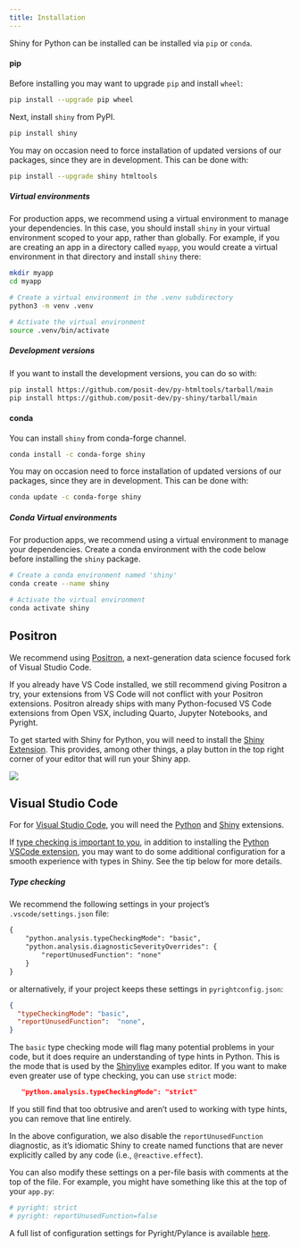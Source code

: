 ```yaml
---
title: Installation
---
```


Shiny for Python can be installed can be installed via `pip` or `conda`.

::: {.panel-tabset .panel-pills}

#### pip

Before installing you may want to upgrade `pip` and install `wheel`:

```bash
pip install --upgrade pip wheel
```


Next, install `shiny` from PyPI.

```bash
pip install shiny
```


You may on occasion need to force installation of updated versions of our packages, since they are in development.
This can be done with:

```bash
pip install --upgrade shiny htmltools
```

::: {.callout-note collapse="true"}
##### Virtual environments

For production apps, we recommend using a virtual environment to manage your dependencies.
In this case, you should install `shiny` in your virtual environment scoped to your app, rather than globally.
For example, if you are creating an app in a directory called `myapp`, you would create a virtual environment in that directory and install `shiny` there:

```bash
mkdir myapp
cd myapp

# Create a virtual environment in the .venv subdirectory
python3 -m venv .venv

# Activate the virtual environment
source .venv/bin/activate
```
:::

::: {.callout-note collapse="true"}
##### Development versions

If you want to install the development versions, you can do so with:


```bash
pip install https://github.com/posit-dev/py-htmltools/tarball/main
pip install https://github.com/posit-dev/py-shiny/tarball/main
```
:::


#### conda

You can install `shiny` from conda-forge channel.

```bash
conda install -c conda-forge shiny
```

You may on occasion need to force installation of updated versions of our packages, since they are in development.
This can be done with:

```bash
conda update -c conda-forge shiny
```

::: {.callout-note collapse="true"}
##### Conda Virtual environments

For production apps, we recommend using a virtual environment to manage your dependencies.
Create a conda environment with the code below before installing the `shiny` package.

```bash
# Create a conda environment named 'shiny'
conda create --name shiny

# Activate the virtual environment
conda activate shiny
```
:::

:::

## Positron {#positron}

We recommend using
[Positron](https://positron.posit.co/),
a next-generation data science focused fork of Visual Studio Code.

If you already have VS Code installed, we still recommend giving Positron a try,
your extensions from VS Code will not conflict with your Positron extensions.
Positron already ships with many Python-focused VS Code extensions from Open VSX,
including Quarto, Jupyter Notebooks, and Pyright.

To get started with Shiny for Python, you will need to install the
[Shiny Extension](https://open-vsx.org/extension/posit/shiny).
This provides, among other things, a play button in the top right corner of your editor that will run your Shiny app.

![](assets/positron-run.png)

## Visual Studio Code

For for [Visual Studio Code][vscode],
you will need the [Python][vscode-python] and [Shiny][vscode-shiny] extensions.

If [type checking is important to you](https://john-tucker.medium.com/type-checking-python-306ad8339da1), in addition to installing the [Python VSCode extension][vscode-python], you may want to do some additional configuration for a smooth experience with types in Shiny. See the tip below for more details.

::: {.callout-tip collapse="true"}
##### Type checking

We recommend the following settings in your project's `.vscode/settings.json` file:

```default
{
    "python.analysis.typeCheckingMode": "basic",
    "python.analysis.diagnosticSeverityOverrides": {
        "reportUnusedFunction": "none"
    }
}
```

or alternatively, if your project keeps these settings in `pyrightconfig.json`:

```json
{
  "typeCheckingMode": "basic",
  "reportUnusedFunction":  "none",
}
```

The `basic` type checking mode will flag many potential problems in your code, but it does require an understanding of type hints in Python. This is the mode that is used by the [Shinylive](https://shinylive.io) examples editor. If you want to make even greater use of type checking, you can use `strict` mode:

```json
   "python.analysis.typeCheckingMode": "strict"
```

If you still find that too obtrusive and aren't used to working with type hints, you can remove that line entirely.

In the above configuration, we also disable the `reportUnusedFunction` diagnostic, as it's idiomatic Shiny to create named functions that are never explicitly called by any code (i.e., `@reactive.effect`).

You can also modify these settings on a per-file basis with comments at the top of the file. For example, you might have something like this at the top of your `app.py`:

```python
# pyright: strict
# pyright: reportUnusedFunction=false
```

A full list of configuration settings for Pyright/Pylance is available [here](https://github.com/microsoft/pyright/blob/main/docs/configuration.md).
:::

[vscode]: https://code.visualstudio.com/
[vscode-shiny]: https://marketplace.visualstudio.com/items?itemName=posit.shiny
[vscode-python]: https://marketplace.visualstudio.com/items?itemName=ms-python.python

